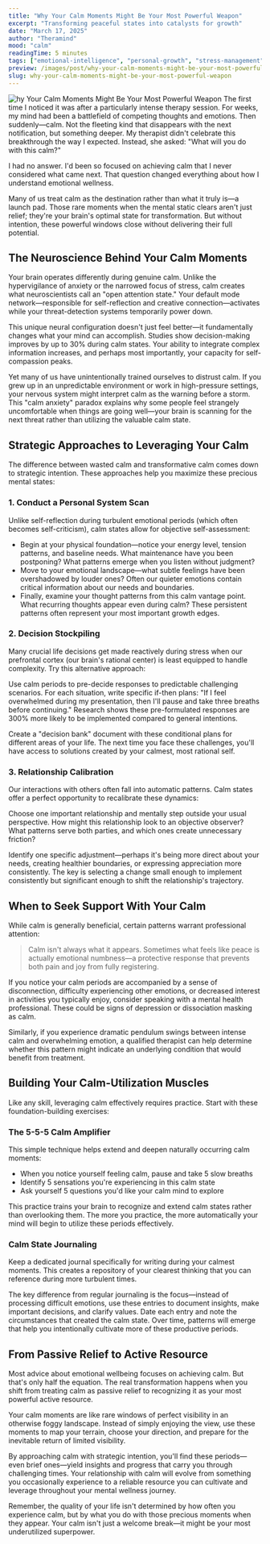 ```yaml
---
title: "Why Your Calm Moments Might Be Your Most Powerful Weapon"
excerpt: "Transforming peaceful states into catalysts for growth"
date: "March 17, 2025"
author: "Theramind"
mood: "calm"
readingTime: 5 minutes
tags: ["emotional-intelligence", "personal-growth", "stress-management"]
preview: /images/post/why-your-calm-moments-might-be-your-most-powerful-weapon.jpeg
slug: why-your-calm-moments-might-be-your-most-powerful-weapon
---
```


![hy Your Calm Moments Might Be Your Most Powerful Weapon](/images/post/why-your-calm-moments-might-be-your-most-powerful-weapon.jpeg)
The first time I noticed it was after a particularly intense therapy session. For weeks, my mind had been a battlefield of competing thoughts and emotions. Then suddenly—calm. Not the fleeting kind that disappears with the next notification, but something deeper. My therapist didn't celebrate this breakthrough the way I expected. Instead, she asked: "What will you do with this calm?"

I had no answer. I'd been so focused on achieving calm that I never considered what came next. That question changed everything about how I understand emotional wellness.

Many of us treat calm as the destination rather than what it truly is—a launch pad. Those rare moments when the mental static clears aren't just relief; they're your brain's optimal state for transformation. But without intention, these powerful windows close without delivering their full potential.

## The Neuroscience Behind Your Calm Moments

Your brain operates differently during genuine calm. Unlike the hypervigilance of anxiety or the narrowed focus of stress, calm creates what neuroscientists call an "open attention state." Your default mode network—responsible for self-reflection and creative connection—activates while your threat-detection systems temporarily power down.

This unique neural configuration doesn't just feel better—it fundamentally changes what your mind can accomplish. Studies show decision-making improves by up to 30% during calm states. Your ability to integrate complex information increases, and perhaps most importantly, your capacity for self-compassion peaks.

Yet many of us have unintentionally trained ourselves to distrust calm. If you grew up in an unpredictable environment or work in high-pressure settings, your nervous system might interpret calm as the warning before a storm. This "calm anxiety" paradox explains why some people feel strangely uncomfortable when things are going well—your brain is scanning for the next threat rather than utilizing the valuable calm state.

## Strategic Approaches to Leveraging Your Calm

The difference between wasted calm and transformative calm comes down to strategic intention. These approaches help you maximize these precious mental states:

### 1. Conduct a Personal System Scan

Unlike self-reflection during turbulent emotional periods (which often becomes self-criticism), calm states allow for objective self-assessment:

- Begin at your physical foundation—notice your energy level, tension patterns, and baseline needs. What maintenance have you been postponing? What patterns emerge when you listen without judgment?
- Move to your emotional landscape—what subtle feelings have been overshadowed by louder ones? Often our quieter emotions contain critical information about our needs and boundaries.
- Finally, examine your thought patterns from this calm vantage point. What recurring thoughts appear even during calm? These persistent patterns often represent your most important growth edges.

### 2. Decision Stockpiling

Many crucial life decisions get made reactively during stress when our prefrontal cortex (our brain's rational center) is least equipped to handle complexity. Try this alternative approach:

Use calm periods to pre-decide responses to predictable challenging scenarios. For each situation, write specific if-then plans: "If I feel overwhelmed during my presentation, then I'll pause and take three breaths before continuing." Research shows these pre-formulated responses are 300% more likely to be implemented compared to general intentions.

Create a "decision bank" document with these conditional plans for different areas of your life. The next time you face these challenges, you'll have access to solutions created by your calmest, most rational self.

### 3. Relationship Calibration

Our interactions with others often fall into automatic patterns. Calm states offer a perfect opportunity to recalibrate these dynamics:

Choose one important relationship and mentally step outside your usual perspective. How might this relationship look to an objective observer? What patterns serve both parties, and which ones create unnecessary friction?

Identify one specific adjustment—perhaps it's being more direct about your needs, creating healthier boundaries, or expressing appreciation more consistently. The key is selecting a change small enough to implement consistently but significant enough to shift the relationship's trajectory.

## When to Seek Support With Your Calm

While calm is generally beneficial, certain patterns warrant professional attention:

> Calm isn't always what it appears. Sometimes what feels like peace is actually emotional numbness—a protective response that prevents both pain and joy from fully registering.

If you notice your calm periods are accompanied by a sense of disconnection, difficulty experiencing other emotions, or decreased interest in activities you typically enjoy, consider speaking with a mental health professional. These could be signs of depression or dissociation masking as calm.

Similarly, if you experience dramatic pendulum swings between intense calm and overwhelming emotion, a qualified therapist can help determine whether this pattern might indicate an underlying condition that would benefit from treatment.

## Building Your Calm-Utilization Muscles

Like any skill, leveraging calm effectively requires practice. Start with these foundation-building exercises:

### The 5-5-5 Calm Amplifier

This simple technique helps extend and deepen naturally occurring calm moments:

- When you notice yourself feeling calm, pause and take 5 slow breaths
- Identify 5 sensations you're experiencing in this calm state
- Ask yourself 5 questions you'd like your calm mind to explore

This practice trains your brain to recognize and extend calm states rather than overlooking them. The more you practice, the more automatically your mind will begin to utilize these periods effectively.

### Calm State Journaling

Keep a dedicated journal specifically for writing during your calmest moments. This creates a repository of your clearest thinking that you can reference during more turbulent times.

The key difference from regular journaling is the focus—instead of processing difficult emotions, use these entries to document insights, make important decisions, and clarify values. Date each entry and note the circumstances that created the calm state. Over time, patterns will emerge that help you intentionally cultivate more of these productive periods.

## From Passive Relief to Active Resource

Most advice about emotional wellbeing focuses on achieving calm. But that's only half the equation. The real transformation happens when you shift from treating calm as passive relief to recognizing it as your most powerful active resource.

Your calm moments are like rare windows of perfect visibility in an otherwise foggy landscape. Instead of simply enjoying the view, use these moments to map your terrain, choose your direction, and prepare for the inevitable return of limited visibility.

By approaching calm with strategic intention, you'll find these periods—even brief ones—yield insights and progress that carry you through challenging times. Your relationship with calm will evolve from something you occasionally experience to a reliable resource you can cultivate and leverage throughout your mental wellness journey.

Remember, the quality of your life isn't determined by how often you experience calm, but by what you do with those precious moments when they appear. Your calm isn't just a welcome break—it might be your most underutilized superpower.
